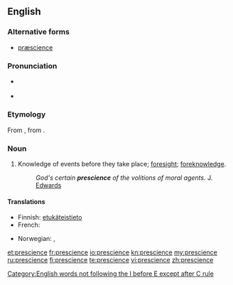 ==English==

===Alternative forms===
* [[præscience]] {{qualifier|archaic}}

===Pronunciation===
* {{a|RP}} {{IPA|/ˈpɹɛsɪ.əns/}}
* {{a|?}} {{IPA|/ˈpɹɛʃɨns/}}

===Etymology===
From {{etyl|fr|en}} {{term|prescience||lang=fr}}, from {{etyl|la|en}} {{term|praescientia||lang=la}}.

===Noun===
{{en-noun}}

# Knowledge of events before they take place; [[foresight]]; [[foreknowledge]].
#: ''God's certain '''prescience''' of the volitions of moral agents.'' J. [[Edwards]]

====Translations====
{{trans-top|Knowledge of events before they take place; foresight; foreknowledge}}
* Finnish: [[etukäteinen|etukäteis]][[tieto]]
* French: {{t+|fr|prescience}}
{{trans-mid}}
* Norwegian: {{t|no|klarsyn|n}}, {{t|no|framsyn}}
{{trans-bottom}}

[[Category:English words not following the I before E except after C rule]]

[[et:prescience]]
[[fr:prescience]]
[[io:prescience]]
[[kn:prescience]]
[[my:prescience]]
[[ru:prescience]]
[[fi:prescience]]
[[te:prescience]]
[[vi:prescience]]
[[zh:prescience]]